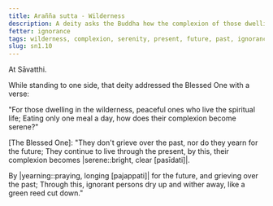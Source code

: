 ```yaml
---
title: Arañña sutta - Wilderness
description: A deity asks the Buddha how the complexion of those dwelling in the wilderness and living the spiritual life becomes serene.
fetter: ignorance
tags: wilderness, complexion, serenity, present, future, past, ignorance, sn, sn1-11, sn1
slug: sn1.10
---
```


At Sāvatthi.

While standing to one side, that deity addressed the Blessed One with a verse:

"For those dwelling in the wilderness,
peaceful ones who live the spiritual life;
Eating only one meal a day,
how does their complexion become serene?"

[The Blessed One]: "They don't grieve over the past,
nor do they yearn for the future;
They continue to live through the present,
by this, their complexion becomes |serene::bright, clear [pasīdati]|.

By |yearning::praying, longing [pajappati]| for the future,
and grieving over the past;
Through this, ignorant persons dry up and wither away,
like a green reed cut down."